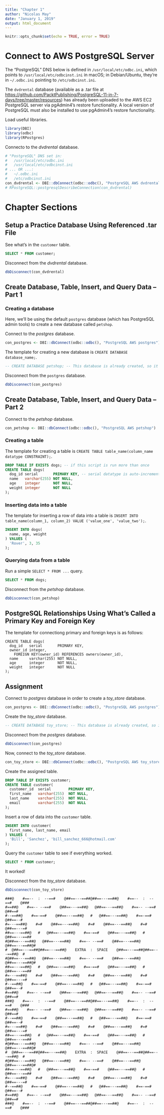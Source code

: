 ```yaml
---
title: "Chapter 1"
author: "Nicolas May"
date: "January 1, 2019"
output: html_document
---
```


```r
knitr::opts_chunk$set(echo = TRUE, error = TRUE)
```

# Connect to AWS PostgreSQL Server

The "PostgreSQL" DNS below is defined in `/usr/local/etc/odbc.ini`, which points to `/usr/local/etc/odbcinst.ini` in macOS; in Debian/Ubuntu, they're in `~/.odbc.ini` pointing to `/etc/odbcinst.ini`.

The `dvdrental` database (available as a .tar file at [https://github.com/PacktPublishing/PostgreSQL-11-in-7-days/tree/master/resources](https://github.com/PacktPublishing/PostgreSQL-11-in-7-days/tree/master/resources)) has already been uploaded to the AWS EC2 PostgreSQL server via pgAdmin4's restore functionality. A local version of PostgreSQL must also be installed to use pgAdmin4's restore functionality.

Load useful libraries.
```r
library(DBI)
library(odbc)
library(RPostgres)
```

Connecto to the _dvdrental_ database.
```r
# "PostgreSQL" DNS set in:
#   /usr/local/etc/odbc.ini
#   /usr/local/etc/odbcinst.ini
# ... OR ...:
#   ~/.odbc.ini
#   /etc/odbcinst.ini
con_dvdrental <- DBI::dbConnect(odbc::odbc(), "PostgreSQL AWS dvdrental")
# RPostgreSQL::postgresqlDescribeConnection(con_dvdrental)
```

# Chapter Sections

## Setup a Practice Database Using Referenced .tar File

See what's in the `customer` table.
```sql
SELECT * FROM customer;
```

Disconnect from the _dvdrental_ database.
```r
dbDisconnect(con_dvdrental)
```


## Create Database, Table, Insert, and Query Data – Part 1

### Creating a database

Here, we'll be using the default `postgres` database (which has PostgreSQL admin tools) to create a new database called `petshop`.

Connect to the _postgres_ database.
```r
con_postgres <- DBI::dbConnect(odbc::odbc(), "PostgreSQL AWS postgres")
```

The template for creating a new database is `CREATE DATABASE database_name;`.

```sql
-- CREATE DATABASE petshop; -- This database is already created, so it's commented out
```

Disconnect from the `postgres` database.
```r
dbDisconnect(con_postgres)
```


## Create Database, Table, Insert, and Query Data – Part 2

Connect to the _petshop_ database.
```r
con_petshop <- DBI::dbConnect(odbc::odbc(), "PostgreSQL AWS petshop")
```

### Creating a table

The template for creating a table is `CREATE TABLE table_name(column_name datatype CONSTRAINT);`.

```sql
DROP TABLE IF EXISTS dogs; -- if this script is run more than once
CREATE TABLE dogs(
  dog_id serial       PRIMARY KEY, -- serial datatype is auto-incrementing integer
  name   varchar(255) NOT NULL,
  age    integer      NOT NULL,
  weight integer      NOT NULL
);
```

### Inserting data into a table

The template for inserting a row of data into a table is `INSERT INTO table_name(column_1, column_2) VALUE ('value_one', 'value_two');`.

```sql
INSERT INTO dogs(
  name, age, weight
) VALUES (
  'Rover', 3, 35
);
```

### Querying data from a table

Run a simple `SELECT * FROM ...` query.

```sql
SELECT * FROM dogs;
```

Disconnect from the _petshop_ database.
```r
dbDisconnect(con_petshop)
```


## PostgreSQL Relationships Using What’s Called a Primary Key and Foreign Key

The template for connectiong primary and foreign keys is as follows:
```
CREATE TABLE dogs(
  dog_id   serial       PRIMARY KEY,
  owner_id integer,     
    FOREIGN KEY(owner_id) REFERENCES owners(owner_id),
  name     varchar(255) NOT NULL,
  age      integer      NOT NULL,
  weight   integer      NOT NULL
);
```

## Assignment

Connect to _postgres_ database in order to create a _toy_store_ database.
```r
con_postgres <- DBI::dbConnect(odbc::odbc(), "PostgreSQL AWS postgres")
```

Create the _toy_store_ database.
```sql
-- CREATE DATABASE toy_store; -- This database is already created, so it's commented out
```

Disconnect from the _postgres_ database.
```r
dbDisconnect(con_postgres)
```

Now, connect to the _toy_store_ database.
```r
con_toy_store <- DBI::dbConnect(odbc::odbc(), "PostgreSQL AWS toy_store")
```

Create the assigned table.
```sql
DROP TABLE IF EXISTS customer;
CREATE TABLE customer(
  customer_id  serial        PRIMARY KEY,
  first_name   varchar(255)  NOT NULL,
  last_name    varchar(255)  NOT NULL,
  email        varchar(255)  NOT NULL
);
```

Insert a row of data into the `customer` table.
```sql
INSERT INTO customer(
  first_name, last_name, email
) VALUES (
  'Bill', 'Sanchez', 'bill_sanchez_666@hotmail.com'
);
```

Query the `customer` table to see if everything worked.
```sql
SELECT * FROM customer;
```

It worked!

Disconnect from the _toy_store_ database.
```r
dbDisconnect(con_toy_store)
```


```
###@    #==--  :  --==#    @##==---==##@##==---==##@    #==--  :  --==#    @###
#==##@    #==-- --==#    @##==---==##@   @##==---==##@    #==-- --==#    @##==#
#--==##@    #==-==#    @##==---==##@   #   @##==---==##@    #==-==#    @##==--#
#=---==##@    #=#    @##==---==##@    #=#    @##==---==##@    #=#    @##==---=#
##==---==##@   #   @##==---==##@    #==-==#    @##==---==##@   #   @##==---==##
#@##==---==##@   @##==---==##@    #==-- --==#    @##==---==##@   @##==---==##@#
#  @##==---==##@##==---==##@    EXTRA  :  SPACE    @##==---==##@##==---==##@  #
#@##==---==##@   @##==---==##@    #==-- --==#    @##==---==##@   @##==---==##@#
##==---==##@   #   @##==---==##@    #==-==#    @##==---==##@   #   @##==---==##
#=---==##@    #=#    @##==---==##@    #=#    @##==---==##@    #=#    @##==---=#
#--==##@    #==-==#    @##==---==##@   #   @##==---==##@    #==-==#    @##==--#
#==##@    #==-- --==#    @##==---==##@   @##==---==##@    #==-- --==#    @##==#
###@    #==--  :  --==#    @##==---==##@##==---==##@    #==--  :  --==#    @###
#==##@    #==-- --==#    @##==---==##@   @##==---==##@    #==-- --==#    @##==#
#--==##@    #==-==#    @##==---==##@   #   @##==---==##@    #==-==#    @##==--#
#=---==##@    #=#    @##==---==##@    #=#    @##==---==##@    #=#    @##==---=#
##==---==##@   #   @##==---==##@    #==-==#    @##==---==##@   #   @##==---==##
#@##==---==##@   @##==---==##@    #==-- --==#    @##==---==##@   @##==---==##@#
#  @##==---==##@##==---==##@    EXTRA  :  SPACE    @##==---==##@##==---==##@  #
#@##==---==##@   @##==---==##@    #==-- --==#    @##==---==##@   @##==---==##@#
##==---==##@   #   @##==---==##@    #==-==#    @##==---==##@   #   @##==---==##
#=---==##@    #=#    @##==---==##@    #=#    @##==---==##@    #=#    @##==---=#
#--==##@    #==-==#    @##==---==##@   #   @##==---==##@    #==-==#    @##==--#
#==##@    #==-- --==#    @##==---==##@   @##==---==##@    #==-- --==#    @##==#
###@    #==--  :  --==#    @##==---==##@##==---==##@    #==--  :  --==#    @###
```
